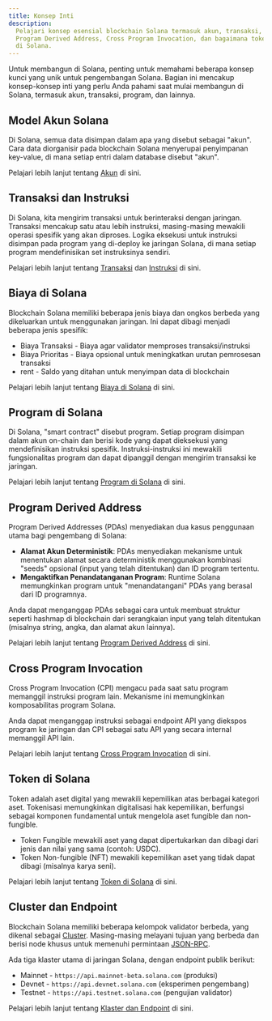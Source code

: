 ```yaml
---
title: Konsep Inti
description:
  Pelajari konsep esensial blockchain Solana termasuk akun, transaksi, program,
  Program Derived Address, Cross Program Invocation, dan bagaimana token bekerja
  di Solana.
---
```


Untuk membangun di Solana, penting untuk memahami beberapa konsep kunci yang
unik untuk pengembangan Solana. Bagian ini mencakup konsep-konsep inti yang
perlu Anda pahami saat mulai membangun di Solana, termasuk akun, transaksi,
program, dan lainnya.

## Model Akun Solana

Di Solana, semua data disimpan dalam apa yang disebut sebagai "akun". Cara data
diorganisir pada blockchain Solana menyerupai penyimpanan key-value, di mana
setiap entri dalam database disebut "akun".

Pelajari lebih lanjut tentang [Akun](/docs/core/accounts) di sini.

## Transaksi dan Instruksi

Di Solana, kita mengirim transaksi untuk berinteraksi dengan jaringan. Transaksi
mencakup satu atau lebih instruksi, masing-masing mewakili operasi spesifik yang
akan diproses. Logika eksekusi untuk instruksi disimpan pada program yang
di-deploy ke jaringan Solana, di mana setiap program mendefinisikan set
instruksinya sendiri.

Pelajari lebih lanjut tentang [Transaksi](/docs/core/transactions) dan
[Instruksi](/docs/core/transactions#instruction) di sini.

## Biaya di Solana

Blockchain Solana memiliki beberapa jenis biaya dan ongkos berbeda yang
dikeluarkan untuk menggunakan jaringan. Ini dapat dibagi menjadi beberapa jenis
spesifik:

- Biaya Transaksi - Biaya agar validator memproses transaksi/instruksi
- Biaya Prioritas - Biaya opsional untuk meningkatkan urutan pemrosesan
  transaksi
- rent - Saldo yang ditahan untuk menyimpan data di blockchain

Pelajari lebih lanjut tentang [Biaya di Solana](/docs/core/fees) di sini.

## Program di Solana

Di Solana, "smart contract" disebut program. Setiap program disimpan dalam akun
on-chain dan berisi kode yang dapat dieksekusi yang mendefinisikan instruksi
spesifik. Instruksi-instruksi ini mewakili fungsionalitas program dan dapat
dipanggil dengan mengirim transaksi ke jaringan.

Pelajari lebih lanjut tentang [Program di Solana](/docs/core/programs) di sini.

## Program Derived Address

Program Derived Addresses (PDAs) menyediakan dua kasus penggunaan utama bagi
pengembang di Solana:

- **Alamat Akun Deterministik**: PDAs menyediakan mekanisme untuk menentukan
  alamat secara deterministik menggunakan kombinasi "seeds" opsional (input yang
  telah ditentukan) dan ID program tertentu.
- **Mengaktifkan Penandatanganan Program**: Runtime Solana memungkinkan program
  untuk "menandatangani" PDAs yang berasal dari ID programnya.

Anda dapat menganggap PDAs sebagai cara untuk membuat struktur seperti hashmap
di blockchain dari serangkaian input yang telah ditentukan (misalnya string,
angka, dan alamat akun lainnya).

Pelajari lebih lanjut tentang [Program Derived Address](/docs/core/pda) di sini.

## Cross Program Invocation

Cross Program Invocation (CPI) mengacu pada saat satu program memanggil
instruksi program lain. Mekanisme ini memungkinkan komposabilitas program
Solana.

Anda dapat menganggap instruksi sebagai endpoint API yang diekspos program ke
jaringan dan CPI sebagai satu API yang secara internal memanggil API lain.

Pelajari lebih lanjut tentang [Cross Program Invocation](/docs/core/cpi) di
sini.

## Token di Solana

Token adalah aset digital yang mewakili kepemilikan atas berbagai kategori aset.
Tokenisasi memungkinkan digitalisasi hak kepemilikan, berfungsi sebagai komponen
fundamental untuk mengelola aset fungible dan non-fungible.

- Token Fungible mewakili aset yang dapat dipertukarkan dan dibagi dari jenis
  dan nilai yang sama (contoh: USDC).
- Token Non-fungible (NFT) mewakili kepemilikan aset yang tidak dapat dibagi
  (misalnya karya seni).

Pelajari lebih lanjut tentang [Token di Solana](/docs/core/tokens) di sini.

## Cluster dan Endpoint

Blockchain Solana memiliki beberapa kelompok validator berbeda, yang dikenal
sebagai [Cluster](/docs/references/clusters). Masing-masing melayani tujuan yang
berbeda dan berisi node khusus untuk memenuhi permintaan [JSON-RPC](/docs/rpc/).

Ada tiga klaster utama di jaringan Solana, dengan endpoint publik berikut:

- Mainnet - `https://api.mainnet-beta.solana.com` (produksi)
- Devnet - `https://api.devnet.solana.com` (eksperimen pengembang)
- Testnet - `https://api.testnet.solana.com` (pengujian validator)

Pelajari lebih lanjut tentang [Klaster dan Endpoint](/docs/references/clusters)
di sini.
